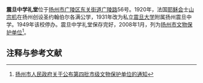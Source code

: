 {{文物保护单位
| 级别 = 市县级
| 省名 = 江苏省
| 市/县名 = 扬州市
| 图片 = 
| 名称 = 震旦中学礼堂
| 编号 = 142
| 分类 = 近现代重要史迹及代表性建筑
| 时代 = 民国
| 所在 = 广陵路56号
| 登录 = 
}}
'''震旦中学礼堂'''位于[[扬州市|扬州市]][[广陵区|广陵区]][[东关街道|东关街道]][[广陵路|广陵路]]56号。1920年，法国[[耶稣会|耶稣会]]士[[山宗机|山宗机]]在扬州创设圣约翰伯尔各满公学，1931年改为私立[[震旦大学|震旦大学]]附属扬州震旦中学。1949年该校停办。震旦中学礼堂保存完好，2008年1月，列为[[扬州市文物保护单位|扬州市文物保护单位]]<ref>[http://www.yangzhou.gov.cn/gb/zwgk/zfwj/2008-01/1200641224.shtml 扬州市人民政府关于公布第四批市级文物保护单位的通知]{{dead link|date=十一月 2017 |bot=InternetArchiveBot }}</ref>。

== 注释与参考文献 ==
<div class="references-small">
<references />
</div>
